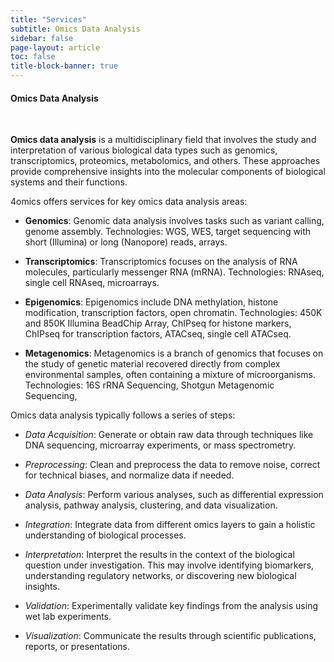 ```yaml
---
title: "Services"
subtitle: Omics Data Analysis
sidebar: false
page-layout: article
toc: false
title-block-banner: true
---
```


::: column-page

#### Omics Data Analysis

<br>

**Omics data analysis** is a multidisciplinary field that involves the study and interpretation of various biological data types such as genomics, transcriptomics, proteomics, metabolomics, and others. These approaches provide comprehensive insights into the molecular components of biological systems and their functions. 

4omics offers services for key omics data analysis areas:

- **Genomics**: Genomic data analysis involves tasks such as variant calling, genome assembly. Technologies: WGS, WES, target sequencing with short (Illumina) or long (Nanopore) reads, arrays.

- **Transcriptomics**: Transcriptomics focuses on the analysis of RNA molecules, particularly messenger RNA (mRNA). Technologies: RNAseq, single cell RNAseq, microarrays.

<!-- - **Proteomics**: Proteomics involves the study of all proteins in a biological sample. Analysis includes protein identification, quantification, and functional characterization. Mass spectrometry is a common tool for proteomics data analysis. -->

<!-- - **Metabolomics**: Metabolomics aims to characterize the small molecules (metabolites) present in a biological sample. It provides insights into metabolic pathways and how they respond to various conditions. Nuclear magnetic resonance (NMR) and mass spectrometry are often used in metabolomics research. -->

- **Epigenomics**: Epigenomics include DNA methylation, histone modification, transcription factors, open chromatin. Technologies: 450K and 850K Illumina BeadChip Array, ChIPseq for histone markers, ChIPseq for transcription factors, ATACseq, single cell ATACseq.

- **Metagenomics**: Metagenomics is a branch of genomics that focuses on the study of genetic material recovered directly from complex environmental samples, often containing a mixture of microorganisms. Technologies: 16S rRNA Sequencing, Shotgun Metagenomic Sequencing, 

Omics data analysis typically follows a series of steps:

- *Data Acquisition*: Generate or obtain raw data through techniques like DNA sequencing, microarray experiments, or mass spectrometry.

- *Preprocessing*: Clean and preprocess the data to remove noise, correct for technical biases, and normalize data if needed.

- *Data Analysis*: Perform various analyses, such as differential expression analysis, pathway analysis, clustering, and data visualization.

- *Integration*: Integrate data from different omics layers to gain a holistic understanding of biological processes.

- *Interpretation*: Interpret the results in the context of the biological question under investigation. This may involve identifying biomarkers, understanding regulatory networks, or discovering new biological insights.

- *Validation*: Experimentally validate key findings from the analysis using wet lab experiments.

- *Visualization*: Communicate the results through scientific publications, reports, or presentations.

:::
